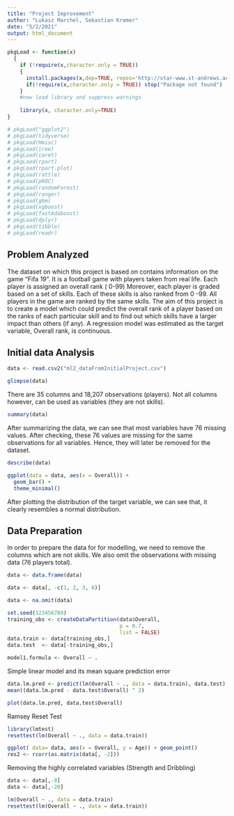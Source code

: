 ```yaml
---
title: "Project Improvement"
author: "Lukasz Marchel, Sebastian Kremer"
date: "5/2/2021"
output: html_document
---
```


```r

pkgLoad <- function(x)
  {
    if (!require(x,character.only = TRUE))
    {
      install.packages(x,dep=TRUE, repos='http://star-www.st-andrews.ac.uk/cran/')
      if(!require(x,character.only = TRUE)) stop("Package not found")
    }
    #now load library and suppress warnings
   
    library(x, character.only=TRUE)
}

# pkgLoad("ggplot2")
# pkgLoad(tidyverse) 
# pkgLoad(Hmisc)
# pkgLoad(tree)
# pkgLoad(caret)
# pkgLoad(rpart)
# pkgLoad(rpart.plot)
# pkgLoad(rattle)
# pkgLoad(pROC)
# pkgLoad(randomForest)
# pkgLoad(ranger)
# pkgLoad(gbm)
# pkgLoad(xgboost)
# pkgLoad(fastAdaboost)
# pkgLoad(dplyr)
# pkgLoad(tibble)
# pkgLoad(readr)
```

## Problem Analyzed


The dataset on which this project is based on contains information on the game "Fifa 19".  It is a football game with players taken from real life.  Each player is assigned an overall rank ( 0-99)  Moreover, each player is graded based on a set of skills.  Each of these skills is also ranked from 0 -99.  All players in the game are ranked by the same skills.  The aim of this project is to create a model which could predict the overall rank of a player based on the ranks of each particular skill and to find out which skills have a larger impact than others (if any).  A regression model was estimated as the target variable, Overall rank, is continuous.  


## Initial data Analysis

```r

data <- read.csv2("ml2_dataFromInitialProject.csv")

glimpse(data)

```


There are 35 columns and 18,207 observations (players).  Not all columns however, can be used as variables (they are not skills). 


```r
summary(data)
```


After summarizing the data, we can see that most variables have 76 missing values.  After checking, these 76 values are missing for the same observations for all variables.  Hence, they will later be removed for the dataset.


```r
describe(data)
```



```r
ggplot(data = data, aes(x = Overall)) +
  geom_bar() +
  theme_minimal()
```


After plotting the distribution of the target variable, we can see that, it clearly resembles a normal distribution.

## Data Preparation

In order to prepare the data for for modelling, we need to remove the columns which are not skills.  We also omit the observations with missing data (76 players total).



```r
data <- data.frame(data)

data <- data[, -c(1, 2, 3, 6)]

data <- na.omit(data)
```


```r

set.seed(123456789)
training_obs <- createDataPartition(data$Overall, 
                                    p = 0.7, 
                                    list = FALSE)
data.train <- data[training_obs,]
data.test  <- data[-training_obs,]

model1.formula <- Overall ~ .

```

Simple linear model and its mean square prediction error


```r
data.lm.pred <- predict(lm(Overall ~ ., data = data.train), data.test)
mean((data.lm.pred - data.test$Overall) ^ 2)
```

```r
plot(data.lm.pred, data.test$Overall)
```


Ramsey Reset Test

```r

library(lmtest)
resettest(lm(Overall ~ ., data = data.train))

```
```r
ggplot( data= data, aes(x = Overall, y = Age)) + geom_point()
res2 <- rcorr(as.matrix(data[, -2]))
```


Removing the highly correlated variables (Strength and Dribbling)


```r

data <- data[,-8]
data <- data[,-20]

```

```r

lm(Overall ~ ., data = data.train)
resettest(lm(Overall ~ ., data = data.train))

```



